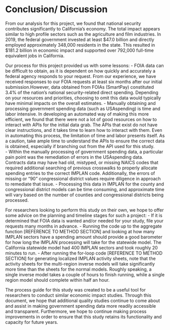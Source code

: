 # Conclusion/ Discussion
From our analysis for this project, we found that national security contributes significantly to California’s economy. The total impact appears similar to high profile sectors such as the agriculture and film industries. In 2019, the federal government invested at least $47.0 billion and directly employed approximately 348,000 residents in the state. This resulted in $181.2 billion in economic impact and supported over 792,000 full-time equivalent jobs in California. 

Our process for this project provided us with some lessons: 
- FOIA data can be difficult to obtain, as it is dependent on how quickly and accurately a federal agency responds to your request. From our experience, we have received responses to our FOIA requests at least six months after our initial submission.However, data obtained from FOIAs (SmartPay) constituted 3.4% of the nation’s national security-related direct spending. Depending on your resources and priorities, choosing to omit this data would typically have minimal impacts on the overall estimates. 
- Manually obtaining and processing government spending data (such as USAspending) is time and labor intensive. In developing an automated way of making this more efficient, we found that there were not a lot of good resources on how to interact with APIs for the initial data grab. The APIs that exist do not have clear instructions, and it takes time to learn how to interact with them. Even in automating this process, the limitation of time and labor presents itself. As a caution, take ample time to understand the APIs to ensure the correct data is obtained, especially if branching out from the API used for this study.    
- Within the manually processing of government spending data, a particular pain point was the remediation of errors in the USAspending data. Contracts data may have had old, mistyped, or missing NAICS codes that required additional searching of previous crosswalks to properly allocate spending entries to the correct IMPLAN code. Additionally, the errors of missing or “90” congressional district values require diligence in approach to remediate that issue. 
- Processing this data in IMPLAN for the county and congressional district models can be time consuming, and approximate time will vary based on the number of counties and congressional districts being processed.  

For researchers looking to perform this study on their own, we hope to offer some advice on the planning and timeline stages for such a project: 
- If it is determined that FOIA data is wanted and/or needed for your study, file your requests many months in advance. 
- Running the code up to the aggregate function [REFERENCE TO METHOD SECTION] and looking at how many IMPLAN sectors have a spending amount should provide a good barometer for how long the IMPLAN processing will take for the statewide model. The California statewide model had 400 IMPLAN sectors and took roughly 20 minutes to run. 
- After running the for-loop code [REFERENCE TO METHOD SECTION] for generating localized IMPLAN activity sheets, note that the activity sheets for the multi-region inverse models will take significantly more time than the sheets for the normal models. Roughly speaking, a single inverse model takes a couple of hours to finish running, while a single region model should complete within half an hour. 

The process guide for this study was created to be a useful tool for researchers to conduct similar economic impact studies. Through this document, we hope that additional quality studies continue to come about and assist in making government spending data more readily accessible and transparent. Furthermore, we hope to continue making process improvements in order to ensure that this study retains its functionality and capacity for future years. 
